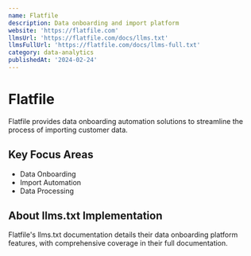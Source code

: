```yaml
---
name: Flatfile
description: Data onboarding and import platform
website: 'https://flatfile.com'
llmsUrl: 'https://flatfile.com/docs/llms.txt'
llmsFullUrl: 'https://flatfile.com/docs/llms-full.txt'
category: data-analytics
publishedAt: '2024-02-24'
---
```


# Flatfile

Flatfile provides data onboarding automation solutions to streamline the process of importing customer data.

## Key Focus Areas

- Data Onboarding
- Import Automation
- Data Processing

## About llms.txt Implementation

Flatfile's llms.txt documentation details their data onboarding platform features, with comprehensive coverage in their full documentation.
